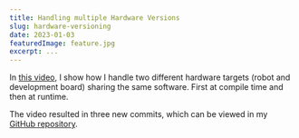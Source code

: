 ```yaml
---
title: Handling multiple Hardware Versions
slug: hardware-versioning
date: 2023-01-03
featuredImage: feature.jpg
excerpt: ...
---
```



In [this video](https://www.youtube.com/watch?v=doWyKt5NU8A), I show how I handle two different hardware targets (robot and development board) sharing the same software. First at compile time and then at runtime.

The video resulted in three new commits, which can be viewed in my [GitHub repository](https://github.com/artfulbytes/nsumo_video).

